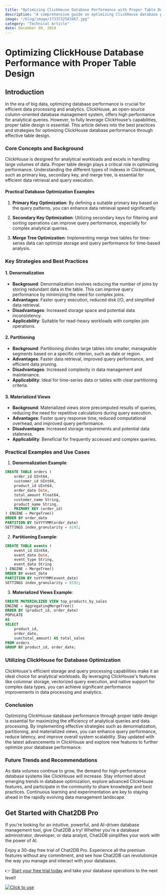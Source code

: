 ```yaml
---
title: "Optimizing ClickHouse Database Performance with Proper Table Design"
description: "A comprehensive guide on optimizing ClickHouse database performance through effective table design strategies."
image: "/blog/image/1733732583467.jpg"
category: "Technical Article"
date: December 09, 2024
---
```


# Optimizing ClickHouse Database Performance with Proper Table Design


<Authors date="December 09, 2024">
  <Author name="Aiden Stone" link="https://chat2db.ai" />
</Authors>

## Introduction

In the era of big data, optimizing database performance is crucial for efficient data processing and analytics. ClickHouse, an open-source column-oriented database management system, offers high performance for analytical queries. However, to fully leverage ClickHouse's capabilities, proper table design is essential. This article delves into the best practices and strategies for optimizing ClickHouse database performance through effective table design.

### Core Concepts and Background

ClickHouse is designed for analytical workloads and excels in handling large volumes of data. Proper table design plays a critical role in optimizing performance. Understanding the different types of indexes in ClickHouse, such as primary key, secondary key, and merge tree, is essential for efficient data retrieval and query execution.

#### Practical Database Optimization Examples

1. **Primary Key Optimization**: By defining a suitable primary key based on the query patterns, you can enhance data retrieval speed significantly.

2. **Secondary Key Optimization**: Utilizing secondary keys for filtering and sorting operations can improve query performance, especially for complex analytical queries.

3. **Merge Tree Optimization**: Implementing merge tree tables for time-series data can optimize storage and query performance for time-based analysis.

### Key Strategies and Best Practices

#### 1. Denormalization

- **Background**: Denormalization involves reducing the number of joins by storing redundant data in the table. This can improve query performance by minimizing the need for complex joins.
- **Advantages**: Faster query execution, reduced disk I/O, and simplified data retrieval.
- **Disadvantages**: Increased storage space and potential data inconsistency.
- **Applicability**: Suitable for read-heavy workloads with complex join operations.

#### 2. Partitioning

- **Background**: Partitioning divides large tables into smaller, manageable segments based on a specific criterion, such as date or region.
- **Advantages**: Faster data retrieval, improved query performance, and efficient data pruning.
- **Disadvantages**: Increased complexity in data management and maintenance.
- **Applicability**: Ideal for time-series data or tables with clear partitioning criteria.

#### 3. Materialized Views

- **Background**: Materialized views store precomputed results of queries, reducing the need for repetitive calculations during query execution.
- **Advantages**: Faster query response time, reduced computational overhead, and improved query performance.
- **Disadvantages**: Increased storage requirements and potential data staleness.
- **Applicability**: Beneficial for frequently accessed and complex queries.

### Practical Examples and Use Cases

1. **Denormalization Example**:

```sql
CREATE TABLE orders (
    order_id UInt64,
    customer_id UInt64,
    product_id UInt64,
    order_date Date,
    total_amount Float64,
    customer_name String,
    product_name String,
    PRIMARY KEY (order_id)
) ENGINE = MergeTree()
ORDER BY order_date
PARTITION BY toYYYYMM(order_date)
SETTINGS index_granularity = 8192;
```

2. **Partitioning Example**:

```sql
CREATE TABLE events (
    event_id UInt64,
    event_date Date,
    event_type String,
    event_data String
) ENGINE = MergeTree()
ORDER BY event_date
PARTITION BY toYYYYMM(event_date)
SETTINGS index_granularity = 8192;
```

3. **Materialized Views Example**:

```sql
CREATE MATERIALIZED VIEW top_products_by_sales
ENGINE = AggregatingMergeTree()
ORDER BY (product_id, order_date)
POPULATE
AS
SELECT
    product_id,
    order_date,
    sum(total_amount) AS total_sales
FROM orders
GROUP BY product_id, order_date;
```

### Utilizing ClickHouse for Database Optimization

ClickHouse's efficient storage and query processing capabilities make it an ideal choice for analytical workloads. By leveraging ClickHouse's features like columnar storage, vectorized query execution, and native support for complex data types, you can achieve significant performance improvements in data processing and analytics.

### Conclusion

Optimizing ClickHouse database performance through proper table design is essential for maximizing the efficiency of analytical queries and data processing. By implementing effective strategies such as denormalization, partitioning, and materialized views, you can enhance query performance, reduce latency, and improve overall system scalability. Stay updated with the latest advancements in ClickHouse and explore new features to further optimize your database performance.

### Future Trends and Recommendations

As data volumes continue to grow, the demand for high-performance database systems like ClickHouse will increase. Stay informed about emerging trends in database optimization, explore advanced ClickHouse features, and participate in the community to share knowledge and best practices. Continuous learning and experimentation are key to staying ahead in the rapidly evolving data management landscape.

## Get Started with Chat2DB Pro

If you're looking for an intuitive, powerful, and AI-driven database management tool, give Chat2DB a try! Whether you're a database administrator, developer, or data analyst, Chat2DB simplifies your work with the power of AI.

Enjoy a 30-day free trial of Chat2DB Pro. Experience all the premium features without any commitment, and see how Chat2DB can revolutionize the way you manage and interact with your databases.

👉 [Start your free trial today](https://chat2db.ai/pricing) and take your database operations to the next level!


[![Click to use](/image/blog/bg/chat2db.jpg)](https://chat2db.ai/)
